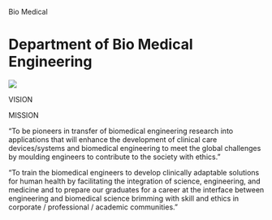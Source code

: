    Bio Medical 

Department of Bio Medical Engineering
=====================================

![](Images/ece.jpg)

  

VISION

MISSION

"To be pioneers in transfer of biomedical engineering research into applications that will enhance the development of clinical care devices/systems and biomedical engineering to meet the global challenges by moulding engineers to contribute to the society with ethics."

"To train the biomedical engineers to develop clinically adaptable solutions for human health by facilitating the integration of science, engineering, and medicine and to prepare our graduates for a career at the interface between engineering and biomedical science brimming with skill and ethics in corporate / professional / academic communities."